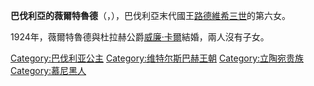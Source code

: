 {{Multiple issues|
{{Expand language|1=en|time=2020-11-11T07:43:38+00:00}}
{{Unreferenced|time=2020-11-11T07:43:38+00:00}}
}}
{{Infobox royalty
| name        = 巴伐利亞的薇爾特魯德
| image       =
| birth_date  = {{birth date|1744|9|25|df=y}}
| birth_place = [[慕尼黑|慕尼黑]]
| death_date  = {{Death date and age|1797|11|16|1744|9|25|df=y}}
| death_place = [[奥伯斯多夫|奥伯斯多夫]]
| house       = [[維特爾斯巴赫王朝|維特爾斯巴赫王朝]]
| father      = [[路德維希三世_(巴伐利亞)|巴伐利亞國王路德維希三世]]
| mother      = [[奧地利-埃斯特的瑪麗亞·特蕾莎_(1849-1919)|奧地利-埃斯特的瑪麗亞·特蕾莎]]
}}
'''巴伐利亞的薇爾特魯德'''（{{lang-de|Wiltrud von Bayern}}，{{bd|1884年|11月10日|1975年|3月28日}}），巴伐利亞末代國王[[路德維希三世_(巴伐利亞)|路德維希三世]]的第六女。

1924年，薇爾特魯德與杜拉赫公爵[[明道加斯二世|威廉·卡爾]]結婚，兩人沒有子女。

{{DEFAULTSORT:Von Bayern, Wiltrud}}
[[Category:巴伐利亚公主|Category:巴伐利亚公主]]
[[Category:维特尔斯巴赫王朝|Category:维特尔斯巴赫王朝]]
[[Category:立陶宛贵族|Category:立陶宛贵族]]
[[Category:慕尼黑人|Category:慕尼黑人]]